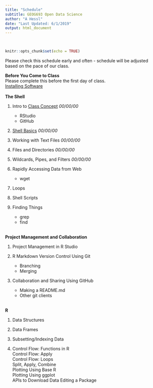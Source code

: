 ```yaml
---
title: "Schedule"
subtitle: GEOG693 Open Data Science
author: "A Hessl"
date: "Last Updated: 6/1/2019"
output: html_document
---
```

<br/>

```r
knitr::opts_chunk$set(echo = TRUE)
```
Please check this schedule early and often - schedule will be adjusted based on the pace of our class.  

__Before You Come to Class__  
Please complete this before the first day of class.  
[Installing Software](./lectures/InstallingSoftware.Rmd)    
<br/>
__The Shell__

1) Intro to [Class Concept](.lectures/ClassConcept.Rmd) _00/00/00_  
    + RStudio  
    + GitHub  
2) [Shell Basics](./lectures/ShellBasics.html) _00/00/00_  

3) Working with Text Files _00/00/00_  

4) Files and Directories _00/00/00_ 

5) Wildcards, Pipes, and Filters _00/00/00_  

6) Rapidly Accessing Data from Web
    + wget
    
7) Loops

8) Shell Scripts

10) Finding Things 
    + grep
    + find  

<br/> 
__Project Management and Collaboration__

1) Project Management in R Studio

2) R Markdown  Version Control Using Git
    + Branching
    + Merging

3) Collaboration and Sharing Using GitHub
    + Making a README.md
    + Other git clients

<br/>
__R__  

1) Data Structures  

2) Data Frames  

3) Subsetting/Indexing Data  

4) Control Flow: Functions in R  
Control Flow: Apply  
Control Flow: Loops  
Split, Apply, Combine   
Plotting Using Base R  
Plotting Using ggplot  
APIs to Download Data
Editing a Package
